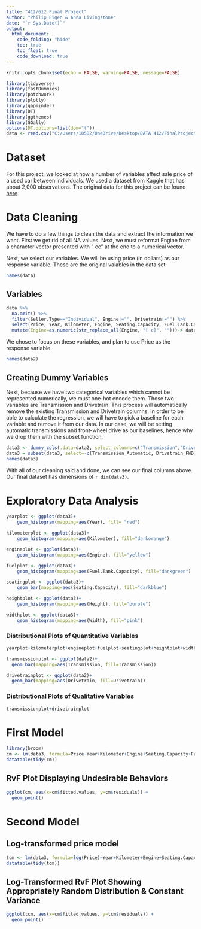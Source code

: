 ---
title: "412/612 Final Project"
author: "Philip Eigen & Anna Livingstone"
date: "`r Sys.Date()`"
output:
  html_document:
    code_folding: "hide"
    toc: true
    toc_float: true
    code_download: true
---

```{r setup, include=FALSE}
knitr::opts_chunk$set(echo = FALSE, warning=FALSE, message=FALSE)
```
```{r message=F, warning=F}
library(tidyverse)
library(fastDummies)
library(patchwork)
library(plotly)
library(gapminder)
library(DT)
library(ggthemes)
library(GGally)
options(DT.options=list(dom="t"))
data <- read.csv("C:/Users/18582/OneDrive/Desktop/DATA 412/FinalProject/cardetailsv4.csv")
```

# Dataset
For this project, we looked at how a number of variables affect sale price of a used car between individuals. We used a dataset from Kaggle that has about 2,000 observations. The original data for this project can be found [here](https://www.kaggle.com/datasets/nehalbirla/vehicle-dataset-from-cardekho?select=car+details+v4.csv).

# Data Cleaning

We have to do a few things to clean the data and extract the information we want. First we get rid of all NA values. Next, we must reformat Engine from a character vector presented with " cc" at the end to a numerical vector.

Next, we select our variables. We will be using price (in dollars) as our response variable. These are the original vaiables in the data set:
```{r}
names(data)
```

## Variables
```{r, include=TRUE}
data %>% 
  na.omit() %>% 
  filter(Seller.Type=="Individual", Engine!="", Drivetrain!="") %>% 
  select(Price, Year, Kilometer, Engine, Seating.Capacity, Fuel.Tank.Capacity, Transmission, Drivetrain, Height, Width) %>% 
  mutate(Engine=as.numeric(str_replace_all(Engine, "[ c]", "")))-> data2
```


We chose to focus on these variables, and plan to use Price as the response variable.
```{r}
names(data2)
```


## Creating Dummy Variables
Next, because we have two categorical variables which cannot be represented numerically, we must one-hot encode them. Those two variables are Transmission and Drivetrain. This process will automatically remove the existing Transmission and Drivetrain columns. In order to be able to calculate the regression, we will have to pick a baseline for each variable and remove it from our data. In our case, we will be setting automatic transmissions and front-wheel drive as our baselines, hence why we drop them with the subset function.

```{r}
data3 <- dummy_cols(.data=data2, select_columns=c("Transmission","Drivetrain"), remove_selected_columns=T)
data3 = subset(data3, select=-c(Transmission_Automatic, Drivetrain_FWD))
names(data3)
```

With all of our cleaning said and done, we can see our final columns above. Our final dataset has dimensions of `r dim(data3)`.

# Exploratory Data Analysis
```{r}

yearplot <- ggplot(data3)+
    geom_histogram(mapping=aes(Year), fill= "red")

kilometerplot <- ggplot(data3)+
    geom_histogram(mapping=aes(Kilometer), fill="darkorange")

engineplot <- ggplot(data3)+
    geom_histogram(mapping=aes(Engine), fill="yellow")

fuelplot <- ggplot(data3)+
    geom_histogram(mapping=aes(Fuel.Tank.Capacity), fill="darkgreen")

seatingplot <- ggplot(data3)+
    geom_bar(mapping=aes(Seating.Capacity), fill="darkblue")

heightplot <- ggplot(data3)+
    geom_histogram(mapping=aes(Height), fill="purple")

widthplot <- ggplot(data3)+
    geom_histogram(mapping=aes(Width), fill="pink")

```
### Distributional Plots of Quantitative Variables
```{r}
yearplot+kilometerplot+engineplot+fuelplot+seatingplot+heightplot+widthplot
```

```{r}
transmissionplot <- ggplot(data2)+
  geom_bar(mapping=aes(Transmission, fill=Transmission))

drivetrainplot <- ggplot(data2)+
  geom_bar(mapping=aes(Drivetrain, fill=Drivetrain))
```
### Distributional Plots of Qualitative Variables
```{r}
transmissionplot+drivetrainplot
```


# First Model
```{r warnings=FALSE}

library(broom)
cm <- lm(data3, formula=Price~Year+Kilometer+Engine+Seating.Capacity+Fuel.Tank.Capacity+Height+Width+Transmission_Manual+Drivetrain_AWD+Drivetrain_RWD)
datatable(tidy(cm))
```
## RvF Plot Displaying Undesirable Behaviors
```{r}
ggplot(cm, aes(x=cm$fitted.values, y=cm$residuals)) +
  geom_point()
```

# Second Model

## Log-transformed price model
```{r}
tcm <- lm(data3, formula=log(Price)~Year+Kilometer+Engine+Seating.Capacity+Fuel.Tank.Capacity+Height+Width+Transmission_Manual+Drivetrain_AWD+Drivetrain_RWD)
datatable(tidy(tcm))
```

## Log-Transformed RvF Plot Showing Appropriately Random Distribution & Constant Variance
```{r}
ggplot(tcm, aes(x=cm$fitted.values, y=tcm$residuals)) +
  geom_point()
```